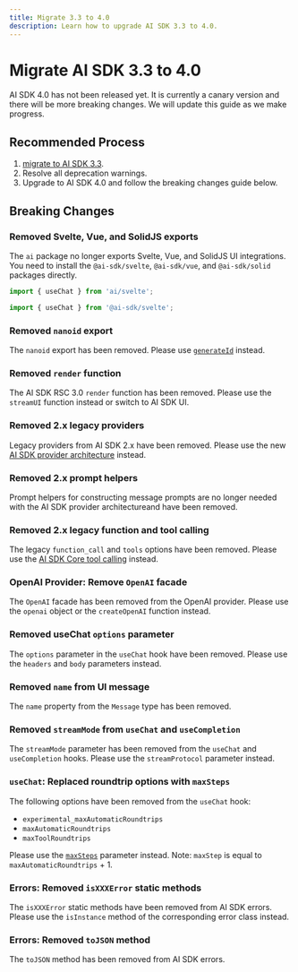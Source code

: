 ```yaml
---
title: Migrate 3.3 to 4.0
description: Learn how to upgrade AI SDK 3.3 to 4.0.
---
```


# Migrate AI SDK 3.3 to 4.0

<Note type="warning">
  AI SDK 4.0 has not been released yet. It is currently a canary version and
  there will be more breaking changes. We will update this guide as we make
  progress.
</Note>

## Recommended Process

1. [migrate to AI SDK 3.3](/docs/08-troubleshooting/01-migration-guide/03-migration-guide-3-3).
2. Resolve all deprecation warnings.
3. Upgrade to AI SDK 4.0 and follow the breaking changes guide below.

## Breaking Changes

### Removed Svelte, Vue, and SolidJS exports

The `ai` package no longer exports Svelte, Vue, and SolidJS UI integrations.
You need to install the `@ai-sdk/svelte`, `@ai-sdk/vue`, and `@ai-sdk/solid` packages directly.

```ts filename="AI SDK 3.3"
import { useChat } from 'ai/svelte';
```

```ts filename="AI SDK 4.0"
import { useChat } from '@ai-sdk/svelte';
```

### Removed `nanoid` export

The `nanoid` export has been removed. Please use [`generateId`](/docs/reference/stream-helpers/generate-id) instead.

### Removed `render` function

The AI SDK RSC 3.0 `render` function has been removed.
Please use the `streamUI` function instead or switch to AI SDK UI.

### Removed 2.x legacy providers

Legacy providers from AI SDK 2.x have been removed. Please use the new [AI SDK provider architecture](/docs/foundations/providers-and-models) instead.

### Removed 2.x prompt helpers

Prompt helpers for constructing message prompts are no longer needed with the AI SDK provider architectureand have been removed.

### Removed 2.x legacy function and tool calling

The legacy `function_call` and `tools` options have been removed.
Please use the [AI SDK Core tool calling](/docs/ai-sdk-core/tools-and-tool-calling) instead.

### OpenAI Provider: Remove `OpenAI` facade

The `OpenAI` facade has been removed from the OpenAI provider. Please use the `openai` object or the `createOpenAI` function instead.

### Removed useChat `options` parameter

The `options` parameter in the `useChat` hook have been removed.
Please use the `headers` and `body` parameters instead.

### Removed `name` from UI message

The `name` property from the `Message` type has been removed.

### Removed `streamMode` from `useChat` and `useCompletion`

The `streamMode` parameter has been removed from the `useChat` and `useCompletion` hooks.
Please use the `streamProtocol` parameter instead.

### `useChat`: Replaced roundtrip options with `maxSteps`

The following options have been removed from the `useChat` hook:

- `experimental_maxAutomaticRoundtrips`
- `maxAutomaticRoundtrips`
- `maxToolRoundtrips`

Please use the [`maxSteps`](/docs/ai-sdk-core/tools-and-tool-calling#multi-step-calls) parameter instead. Note: `maxStep` is equal to `maxAutomaticRoundtrips` + 1.

### Errors: Removed `isXXXError` static methods

The `isXXXError` static methods have been removed from AI SDK errors.
Please use the `isInstance` method of the corresponding error class instead.

### Errors: Removed `toJSON` method

The `toJSON` method has been removed from AI SDK errors.
